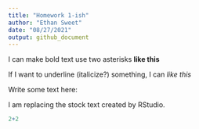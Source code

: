 ```yaml
---
title: "Homework 1-ish"
author: "Ethan Sweet"
date: "08/27/2021"
output: github_document
---
```


I can make bold text use two asterisks **like this** 

If I want to underline (italicize?) something, I can *like this* 

Write some text here:

I am replacing the stock text created by RStudio. 
```r
2+2
```